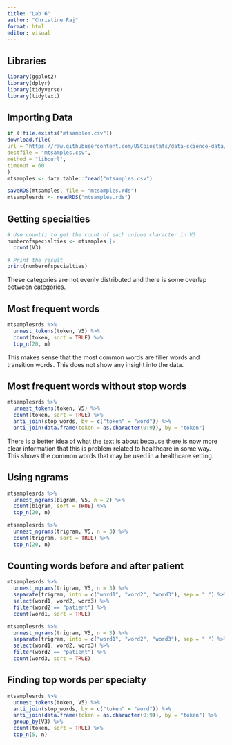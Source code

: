 ```yaml
---
title: "Lab 6"
author: "Christine Raj"
format: html
editor: visual
---
```


## Libraries

```r
library(ggplot2)
library(dplyr)
library(tidyverse)
library(tidytext)
```

## Importing Data

```r
if (!file.exists("mtsamples.csv"))
download.file(
url = "https://raw.githubusercontent.com/USCbiostats/data-science-data/master/00_mtsamples/mtsamples.csv",
destfile = "mtsamples.csv",
method = "libcurl",
timeout = 60
)
mtsamples <- data.table::fread("mtsamples.csv")

saveRDS(mtsamples, file = "mtsamples.rds")
mtsamplesrds <- readRDS("mtsamples.rds")

```

## Getting specialties

```r
# Use count() to get the count of each unique character in V3
numberofspecialties <- mtsamples |>
  count(V3)

# Print the result
print(numberofspecialties)
```

These categories are not evenly distributed and there is some overlap between categories.

## Most frequent words

```r
mtsamplesrds %>%
  unnest_tokens(token, V5) %>%
  count(token, sort = TRUE) %>%
  top_n(20, n)
```

This makes sense that the most common words are filler words and transition words. This does not show any insight into the data.

## Most frequent words without stop words

```r
mtsamplesrds %>%
  unnest_tokens(token, V5) %>%
  count(token, sort = TRUE) %>%
  anti_join(stop_words, by = c("token" = "word")) %>%
  anti_join(data.frame(token = as.character(0:9)), by = "token")
```

There is a better idea of what the text is about because there is now more clear information that this is problem related to healthcare in some way. This shows the common words that may be used in a healthcare setting.

## Using ngrams

```r
mtsamplesrds %>%
  unnest_ngrams(bigram, V5, n = 2) %>%
  count(bigram, sort = TRUE) %>%
  top_n(20, n)

mtsamplesrds %>%
  unnest_ngrams(trigram, V5, n = 3) %>%
  count(trigram, sort = TRUE) %>%
  top_n(20, n)
```

## Counting words before and after patient

```r
mtsamplesrds %>%
  unnest_ngrams(trigram, V5, n = 3) %>%
  separate(trigram, into = c("word1", "word2", "word3"), sep = " ") %>%
  select(word1, word2, word3) %>%
  filter(word2 == "patient") %>%
  count(word1, sort = TRUE) 

mtsamplesrds %>%
  unnest_ngrams(trigram, V5, n = 3) %>%
  separate(trigram, into = c("word1", "word2", "word3"), sep = " ") %>%
  select(word1, word2, word3) %>%
  filter(word2 == "patient") %>%
  count(word3, sort = TRUE) 
```

## Finding top words per specialty

```r
mtsamplesrds %>%
  unnest_tokens(token, V5) %>%
  anti_join(stop_words, by = c("token" = "word")) %>%
  anti_join(data.frame(token = as.character(0:9)), by = "token") %>%
  group_by(V3) %>%
  count(token, sort = TRUE) %>%
  top_n(5, n)
```
